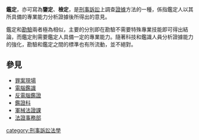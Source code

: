 {{legal}}
'''鑑定'''，亦可寫為'''鑒定'''、'''檢定'''，是[[刑事訴訟|刑事訴訟]]上調查[[證據|證據]]方法的一種，係指鑑定人以其所具備的專業能力分析證據後所得出的意見。

鑑定和[[勘驗|勘驗]]兩者極為相似，主要的分別即在勘驗不需要特殊專業技能即可得出結論，而鑑定則需要鑑定人具備一定的專業能力。隨著科技和鑑識人員分析證據能力的強化，勘驗和鑑定之間的標準也有所流動，並不絕對。

==參見==
*[[罪案現場|罪案現場]]
*[[電腦鑑識|電腦鑑識]]
*[[反電腦鑑證|反電腦鑑證]]
*[[鑑證科|鑑證科]]
*[[軍械法證課|軍械法證課]]
*[[法證事務部|法證事務部]]
[[category:刑事訴訟法學|category:刑事訴訟法學]]
